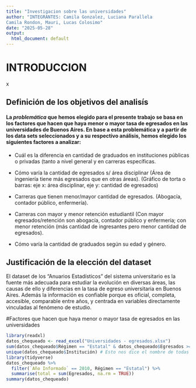 ```yaml
---
title: "Investigacion sobre las universidades"
author: "INTEGRANTES: Camila Gonzalez, Luciana Parallela
Camila Rondon, Mauri, Lucas Colosimo"
date: "2025-05-28"
output: 
  html_document: default
---
```


# INTRODUCCION

x

## Definición de los objetivos del analisís

#### La *problemática* que hemos elegido para el presente trabajo se basa en los factores que hacen que haya menor o mayor tasa de egresados en las universidades de Buenos Aires. En base a esta problemática y a partir de los data sets seleccionados y a su respectivo análisis, hemos elegido los siguientes factores a analizar:

-   Cuál es la diferencia en cantidad de graduados en instituciones públicas o privadas (tanto a nivel general y en carreras específicas.

-   Cómo varía la cantidad de egresados s/ área disciplinar (Área de ingeniería tiene más egresados que en otras áreas). (Gráfico de torta o barras: eje x: área disciplinar, eje y: cantidad de egresados)

-   Carreras que tienen menor/mayor cantidad de egresados. (Abogacía, contador público, enfermería).

-   Carreras con mayor y menor retención estudiantil (Con mayor egresados/retención son abogacía, contador público y enfermería; con menor retención (más cantidad de ingresantes pero menor cantidad de egresados).

-   Cómo varía la cantidad de graduados según su edad y género.

## Justificación de la elección del dataset

El dataset de los "Anuarios Estadísticos" del sistema universitario es la fuente más adecuada para estudiar la evolución en diversas áreas, las causas de ello y diferencias en la tasa de egreso universitaria en Buenos Aires. Además la información es confiable porque es oficial, completa, accesible, comparable entre años, y centrada en variables directamente vinculadas al fenómeno de estudio.

#Factores que hacen que haya menor o mayor tasa de egresados en las universidades

```r
library(readxl)
datos_chequeado <- read_excel("Universidades - egresados.xlsx")
sum(datos_chequeado$Régimen == "Estatal" & datos_chequeado$Egresados >= 1)
unique(datos_chequeado$Institución) # Esto nos dice el nombre de todas las universidades que hay
library(tidyverse)
datos_chequeado %>%
  filter(`Año Informado` == 2010, Régimen == "Estatal") %>%
  summarise(total = sum(Egresados, na.rm = TRUE))
summary(datos_chequeado) 
```


